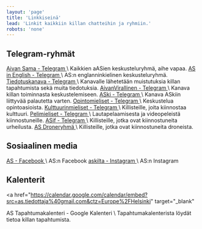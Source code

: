 ```yaml
---
layout: 'page'
title: 'Linkkiseinä'
lead: 'Linkit kaikkiin killan chatteihin ja ryhmiin.'
robots: 'none'
---
```


## Telegram-ryhmät

<a href="https://t.me/+KFaJ_IGud8kzNTk0" target="_blank">
  Aivan Sama - Telegram
</a>
\ Kaikkien aASien keskusteluryhmä, aihe vapaa.

<a href="https://t.me/joinchat/BzywAENaOk8UOSc1LreD5A" target="_blank">
  AS in English - Telegram
</a>
\ AS:n englanninkielinen keskusteluryhmä.

<a href="https://t.me/automit" target="_blank">
  Tiedotuskanava - Telegram
</a>
\ Kanavalle lähetetään muistutuksia killan tapahtumista sekä muita tiedotuksia.

<a href="https://telegram.me/aivansama" target="_blank">
  AivanVirallinen - Telegram
</a>
\ Kanava killan toiminnasta keskustelemiseen.

<a href="https://t.me/+8x-1PHfDwDkzY2Fk" target="_blank">
  ASki - Telegram
</a>
\ Kanava ASkiin liittyvää palautetta varten.

<a href="https://t.me/joinchat/A-Zy1QVPe3-d2Bq5El2TZg" target="_blank">
  Opintomieliset - Telegram
</a>
\ Keskustelua opintoasioista.

<a href="https://telegram.me/joinchat/A9RxtQFKNS6DdMh-6nCk2Q" target="_blank">
  Kulttuurinmieliset - Telegram
</a>
\ Killisteille, joita kiinnostaa kulttuuri.

<a href="https://t.me/+bnRVUkUhwmIxNmI0" target="_blank">
  Pelimieliset - Telegram
</a>
\ Lautapelaamisesta ja videopeleistä kiinnostuneille.

<a href="https://t.me/joinchat/JYItDU9J7cVfpnAKShYmAA" target="_blank">
  ASif - Telegram
</a>
\ Killisteille, jotka ovat kiinnostuneita urheilusta.

<a href="https://t.me/+4s0otASEdLE5OGE0" target="_blank">
  AS Droneryhmä
</a>
\ Killisteille, jotka ovat kiinnostuneita droneista.

## Sosiaalinen media

<a href="https://www.facebook.com/askilta/" target="_blank">
  AS - Facebook
</a>
\ AS:n Facebook

<a href="https://www.instagram.com/askilta" target="_blank">
  askilta - Instagram
</a>
\ AS:n Instagram

## Kalenterit

<a
  href="https://calendar.google.com/calendar/embed?src=as.tiedottaja%40gmail.com&ctz=Europe%2FHelsinki"
  target="_blank"
>
  AS Tapahtumakalenteri - Google Kalenteri
</a>
\ Tapahtumakalenterista löydät tietoa killan tapahtumista.
